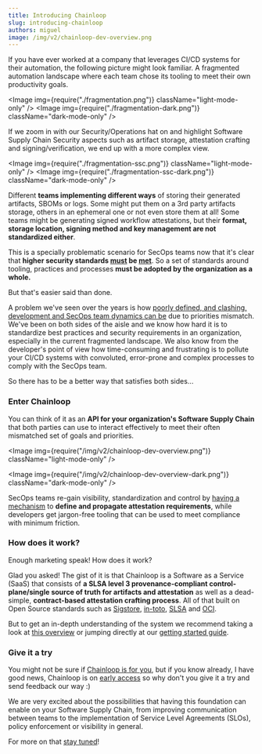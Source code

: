 ```yaml
---
title: Introducing Chainloop
slug: introducing-chainloop
authors: miguel
image: /img/v2/chainloop-dev-overview.png
---
```



If you have ever worked at a company that leverages CI/CD systems for their automation, the following picture might look familiar. A fragmented automation landscape where each team chose its tooling to meet their own productivity goals.

<!--truncate-->

<Image img={require("./fragmentation.png")} className="light-mode-only" />
<Image img={require("./fragmentation-dark.png")} className="dark-mode-only" />

If we zoom in with our Security/Operations hat on and highlight Software Supply Chain Security aspects such as artifact storage, attestation crafting and signing/verification, we end up with a more complex view.

<Image img={require("./fragmentation-ssc.png")} className="light-mode-only" />
<Image
  img={require("./fragmentation-ssc-dark.png")}
  className="dark-mode-only"
/>

Different **teams implementing different ways** of storing their generated artifacts, SBOMs or logs. Some might put them on a 3rd party artifacts storage, others in an ephemeral one or not even store them at all! Some teams might be generating signed workflow attestations, but their **format, storage location, signing method and key management are not standardized either**.

This is a specially problematic scenario for SecOps teams now that it's clear that **higher security standards [must](https://nvlpubs.nist.gov/nistpubs/SpecialPublications/NIST.SP.800-218.pdf) be [met](https://www.federalregister.gov/documents/2021/05/17/2021-10460/improving-the-nations-cybersecurity)**. So a set of standards around tooling, practices and processes **must be adopted by the organization as a whole.**

But that's easier said than done.

A problem we've seen over the years is how [poorly defined, and clashing, development and SecOps team dynamics can be](/blog/a-tale-of-supply-chain-attestation) due to priorities mismatch. We've been on both sides of the aisle and we know how hard it is to standardize best practices and security requirements in an organization, especially in the current fragmented landscape. We also know from the developer's point of view how time-consuming and frustrating is to pollute your CI/CD systems with convoluted, error-prone and complex processes to comply with the SecOps team.

So there has to be a better way that satisfies both sides...

### Enter Chainloop

You can think of it as an **API for your organization's Software Supply Chain** that both parties can use to interact effectively to meet their often mismatched set of goals and priorities.

<Image
  img={require("/img/v2/chainloop-dev-overview.png")}
  className="light-mode-only"
/>

<Image
  img={require("/img/v2/chainloop-dev-overview-dark.png")}
  className="dark-mode-only"
/>

SecOps teams re-gain visibility, standardization and control by [having a mechanism](/getting-started/workflow-definition#workflow-contracts) to **define and propagate attestation requirements**, while developers get jargon-free tooling that can be used to meet compliance with minimum friction.

### How does it work?

Enough marketing speak! How does it work?

Glad you asked! The gist of it is that Chainloop is a Software as a Service (SaaS) that consists of **a SLSA level 3 provenance-compliant control-plane/single source of truth for artifacts and attestation** as well as a dead-simple, **contract-based attestation crafting process**. All of that built on Open Source standards such as [Sigstore](https://www.sigstore.dev/), [in-toto](https://in-toto.io/), [SLSA](https://slsa.dev) and [OCI](https://github.com/opencontainers/image-spec/blob/main/spec.md).

But to get an in-depth understanding of the system we recommend taking a look at [this overview](/how-does-it-work) or jumping directly at our [getting started guide](/category/getting-started).

### Give it a try

You might not be sure if [Chainloop is for you](https://docs.chainloop.dev/who-is-it-for), but if you know already, I have good news, Chainloop is on [early access](/category/getting-started) so why don't you give it a try and send feedback our way :)

We are very excited about the possibilities that having this foundation can enable on your Software Supply Chain, from improving communication between teams to the implementation of Service Level Agreements (SLOs), policy enforcement or visibility in general.

For more on that [stay tuned](https://us21.list-manage.com/contact-form?u=801f42b3abafc40b1a17c5f25&form_id=3f3bbfe15e6fcd4a60be9b966652cfd5)!
